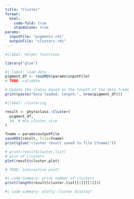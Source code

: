 ```yaml
---
title: "Cluster"
format:
  html:
    code-fold: true
    standalone: true
params:
  inputFile: "pigments.rds"
  outputFile: "clusters.rds"
---
```


```R
#|label: helper functions

library("glue")
```

```R
#| label: load data
pigment_df <- readRDS(params$inputFile)
# TODO: validate

# Update the status based on the length of the data frame
print(paste("Data loaded, length:", nrow(pigment_df)))
```

```R
#|label: clustering

result <- phytoclass::Cluster(
  pigment_df,
  14  # min_cluster_size
)
```

```R
fname = params$outputFile
saveRDS(result, file=fname)
print(glue("cluster result saved to file {fname}"))
```

```R
# print(result$cluster.list)
# plot of clusters
plot(result$cluster.plot)

# TDOO: interactive plot?
```

```R
#| code-summary: print number of clusters
print(length(result$cluster.list[[1]][[1]]))
```

```R
#| code-summary: plotly cluster display?
```

